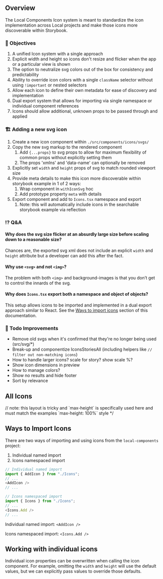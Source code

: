 
<Meta title="Icons/Icons" component={Icons} />

## Overview

The Local Components Icon system is meant to standardize the icon implementation across Local projects and make those icons more discoverable within Storybook.

### 🎯 Objectives

1. A unified Icon system with a single approach
1. Explicit width and height so icons don't resize and flicker when the app or a particular view is shown
1. The option to neutralize svg colors out of the box for consistency and predictability
1. Ability to override icon colors with a single `className` selector without using `!important` or nested selectors
1. Allow each icon to define their own metadata for ease of discovery and implementation
1. Dual export system that allows for importing via single namespace or individual component references
1. Icons should allow additional, unknown props to be passed through and applied

### 🏗 Adding a new svg icon

1. Create a new icon component within `./src/components/icons/svgs/`
1. Copy the new svg markup to the rendered component
    1. Add `{...props}` to svg props to allow for maximum flexibility of common props without explicitly setting them
    1. The props 'xmlns' and 'data-name' can optionally be removed
1. Explicitly set `width` and `height` props of svg to match rounded viewport size
1. Provide meta details to make this icon more discoverable within storybook example in 1 of 2 ways:
    1. Wrap component in `withIconSvg` hoc
    1. Add prototype property `meta` with details
1. Export component and add to `Icons.tsx` namespace and export
    1. Note: this will automatically include icons in the searchable storybook example via reflection

### ⁉️ Q&A

#### Why does the svg size flicker at an absurdly large size before scaling down to a reasonable size?

Chances are, the exported svg xml does not include an explicit `width` and `height` attribute
but a developer can add this after the fact.

#### Why use `<svg>` and not `<img>`?

The problem with both `<img>` and background-images is that you don’t get to control the innards of the svg.

#### Why does `Icons.tsx` export both a namespace and object of objects?

This setup allows icons to be imported and implemented in a dual export approach similar to React. See the [Ways to import icons](#ways-to-import-icons) section of this documentation.

### 📝 Todo Improvements

* Remove old svgs when it's confirmed that they're no longer being used (src/svg/*)
* Break-up and componentize IconsStoriesAll (including helpers like `// filter out non-matching icons`)
* How to handle larger icons? scale for story? show scale %?
* Show icon dimensions in preview
* How to manage colors?
* Show no results and hide footer
* Sort by relevance


## All Icons

<Canvas>
	<Story name="All Icons">
		// note: this layout is tricky and `max-height` is specifically used here and must match the examples `max-height: 100%` style */
		<div style={{ maxHeight: '90vh', display: 'flex' }}>
			<IconsStoriesAll />
		</div>
	</Story>
</Canvas>

## Ways to Import Icons <a id="ways-to-import-icons" />

There are two ways of importing and using icons from the `local-components` project:

1. Individual named import
2. Icons namespaced import

```javascript
// Individual named import
import { AddIcon } from "./Icons";
// ...
<AddIcon />
// ...
```

```javascript
// Icons namespaced import
import { Icons } from "./Icons";
// ...
<Icons.Add />
// ...
```

<Canvas>
<Story name="Import Icons">
<div><p>Individual named import: <code>&lt;AddIcon /&gt;</code></p> <AddIcon /></div>
<div><p>Icons namespaced import: <code>&lt;Icons.Add /&gt;</code></p> <Icons.Add /></div>
</Story>
</Canvas>

## Working with individual icons

Individual icon properties can be overwritten when calling the icon component. For example, omitting the `width` and `height` will use the default values, but we can explicitly pass values to override those defaults.

<Canvas>
	<Story name="Working with individual icons">
		<CircleInfoIcon />
		<CircleInfoIcon width='64' height='64'/>
		<CircleInfoIcon width='128' height='128'/>
	</Story>
</Canvas>
